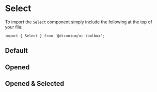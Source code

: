 
<Meta of={SelectStories} />

# Select

To import the `Select` component simply include the following at the top of your file:

```
import { Select } from '@diconium/ui-toolbox';
```

## Default

<Canvas of={SelectStories.Default} />

## Opened

<Canvas of={SelectStories.Opened} />

## Opened & Selected

<Canvas of={SelectStories.OpenedAndSelected} />
